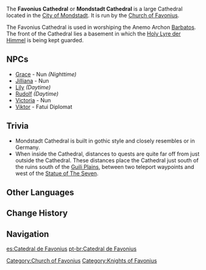 {{Location Infobox
|image        = <gallery>
Favonius Cathedral Exterior.png|Exterior
Favonius Cathedral Interior.png|Interior
Favonius Cathedral Basement.png|Basement
</gallery>
|icon         = UI Favonius Cathedral.png
|type         = Point of Interest
|type2        = Instance
|region       = Mondstadt
|area         = Starfell Valley
|subarea      = City of Mondstadt
}}
{{Description|A holy place managed by the devoted adherents of the Anemo Archon. It was once a palatial estate from which the aristocracy flaunted their authority.|Favonius Cathedral [[Viewpoints|Viewpoint]] description}}
{{Description|The spectacular statue of the Anemo Archon and the Favonius Cathedral are wonders to behold, but one is left to wonder whether it is necessary for the city, which has been taught the idea of freedom by the Anemo Archon himself, to exhaust its wealth on a cathedral so grandiose.|World Map description}}
The '''Favonius Cathedral''' or '''Mondstadt Cathedral''' is a large Cathedral located in the [[City of Mondstadt]]. It is run by the [[Church of Favonius]].

The Favonius Cathedral is used in worshiping the Anemo Archon [[Barbatos]]. The front of the Cathedral lies a basement in which the [[Holy Lyre der Himmel]] is being kept guarded.

==NPCs==
* [[Grace]] - Nun ''(Nighttime)''
* [[Jilliana]] - Nun
* [[Lily]] ''(Daytime)''
* [[Rudolf]] ''(Daytime)''
* [[Victoria]] - Nun
* [[Viktor]] - Fatui Diplomat

==Trivia==
* Mondstadt Cathedral is built in gothic style and closely resembles {{w|Cologne Cathedral}} or {{w|Regensburg Cathedral}} in Germany.
* When inside the Cathedral, distances to quests are quite far off from just outside the Cathedral. These distances place the Cathedral just south of the ruins south of the [[Guili Plains]], between two teleport waypoints and west of the [[Statue of The Seven]].

==Other Languages==
{{Other Languages
|en       = Favonius Cathedral
|zhs      = 西风大教堂
|zhs_rm   = Xīfēng Dàjiàotáng
|zht      = 西風大教堂
|zht_rm   = Xīfēng Dàjiàotáng
|zh_tl    = Favonius Cathedral
|ja       = {{Rubi|西風|セピュロス|大|だい|聖|せい|堂|どう}}
|ja_rm    = Sepyurosu Daiseidou
|ja_tl    = Favonius Cathedral
|ko       = 페보니우스 대성당
|ko_rm    = Peboniuseu {{tt|Daeseongdang|大聖堂}}
|ko_tl    = Favonius Cathedral
|es       = Catedral de Favonius
|es_tl    = Cathedral of Favonius
|fr       = Cathédrale de Favonius
|fr_tl    = Cathedral of Favonius
|ru       = Собор Барбатоса
|ru_tl    = Barbatos' Cathedral
|th       = มหาวิหารแห่ง Favonius
|th_rm    = Maha wihan haeng Favonius
|th_tl    = Cathedral of Favonius
|vi       = {{tt|Đại Giáo Đường|大教堂}} {{tt|Tây Phong|西風}}
|vi_tl    = Favonius Cathedral
|de       = Favonius-Kathedrale
|de_tl    = Favonius Cathedral
|id       = Katedral Favonius
|id_tl    = Favonius Cathedral
|pt       = Catedral de Favonius
|pt_tl    = Cathedral of Favonius
}}

==Change History==
{{Change History|1.0}}

==Navigation==
{{PoI Navbox|Mondstadt}}
[[Category:Church of Favonius]]
[[Category:Knights of Favonius]]

[[es:Catedral de Favonius]]
[[pt-br:Catedral de Favonius]]